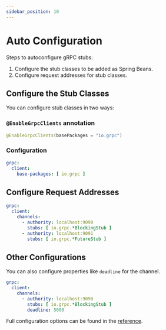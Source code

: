 ```yaml
---
sidebar_position: 10
---
```


# Auto Configuration

Steps to autoconfigure gRPC stubs:
1. Configure the stub classes to be added as Spring Beans.
2. Configure request addresses for stub classes.

## Configure the Stub Classes

You can configure stub classes in two ways:

### `@EnableGrpcClients` annotation

```java
@EnableGrpcClients(basePackages = "io.grpc")
```

### Configuration

```yaml
grpc:
  client:
    base-packages: [ io.grpc ]
```

## Configure Request Addresses

```yaml
grpc:
  client:
    channels:
      - authority: localhost:9090
        stubs: [ io.grpc.*BlockingStub ]
      - authority: localhost:9091
        stubs: [ io.grpc.*FutureStub ]
```

## Other Configurations

You can also configure properties like `deadline` for the channel.

```yaml
grpc:
  client:
    channels:
      - authority: localhost:9090
        stubs: [ io.grpc.*BlockingStub ]
        deadline: 5000
```

Full configuration options can be found in the [reference](/docs/reference/configuration).
